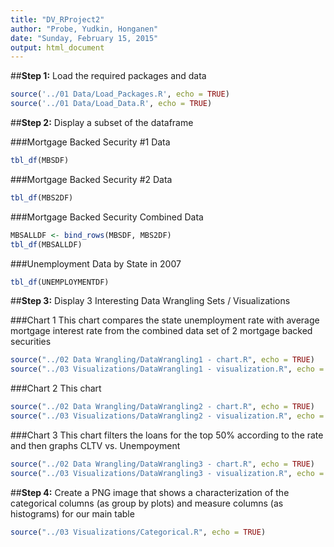 ```yaml
---
title: "DV_RProject2"
author: "Probe, Yudkin, Honganen"
date: "Sunday, February 15, 2015"
output: html_document
---
```


##**Step 1:** Load the required packages and data

```r


source('../01 Data/Load_Packages.R', echo = TRUE)
source('../01 Data/Load_Data.R', echo = TRUE)


```

##**Step 2:** Display a subset of the dataframe

###Mortgage Backed Security #1 Data
```r

tbl_df(MBSDF)

```

###Mortgage Backed Security #2 Data
```r

tbl_df(MBS2DF)

```

###Mortgage Backed Security Combined Data
```r

MBSALLDF <- bind_rows(MBSDF, MBS2DF)
tbl_df(MBSALLDF)

```

###Unemployment Data by State in 2007
```r

tbl_df(UNEMPLOYMENTDF)

```

##**Step 3:** Display 3 Interesting Data Wrangling Sets / Visualizations

###Chart 1
This chart compares the state unemployment rate with average mortgage interest rate from the combined data set of 2 mortgage backed securities
```r

source("../02 Data Wrangling/DataWrangling1 - chart.R", echo = TRUE)
source("../03 Visualizations/DataWrangling1 - visualization.R", echo = TRUE)


```

###Chart 2
This chart 
```r

source("../02 Data Wrangling/DataWrangling2 - chart.R", echo = TRUE)
source("../03 Visualizations/DataWrangling2 - visualization.R", echo = TRUE)

```

###Chart 3
This chart filters the loans for the top 50% according to the rate and then graphs CLTV vs. Unempoyment

```r

source("../02 Data Wrangling/DataWrangling3 - chart.R", echo = TRUE)
source("../03 Visualizations/DataWrangling3 - visualization.R", echo = TRUE)

```

##**Step 4:** Create a PNG image that shows a characterization of the categorical columns (as group by plots) and measure columns (as histograms) for our main table


```r

source("../03 Visualizations/Categorical.R", echo = TRUE)

```